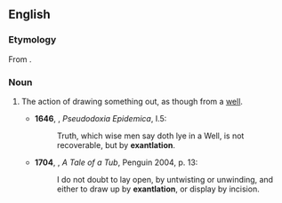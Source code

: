 ==English==

===Etymology===
From {{suffix|exantlate|ation}}.

===Noun===
{{en-noun|-}}

# {{obsolete}} The action of drawing something out, as though from a [[well]].
#*'''1646''', {{w|Thomas Browne}}, ''Pseudodoxia Epidemica'', I.5:
#*:Truth, which wise men say doth lye in a Well, is not recoverable, but by '''exantlation'''.
#*'''1704''', {{w|Jonathan Swift}}, ''A Tale of a Tub'', Penguin 2004, p. 13:
#*:I do not doubt to lay open, by untwisting or unwinding, and either to draw up by '''exantlation''', or display by incision.
